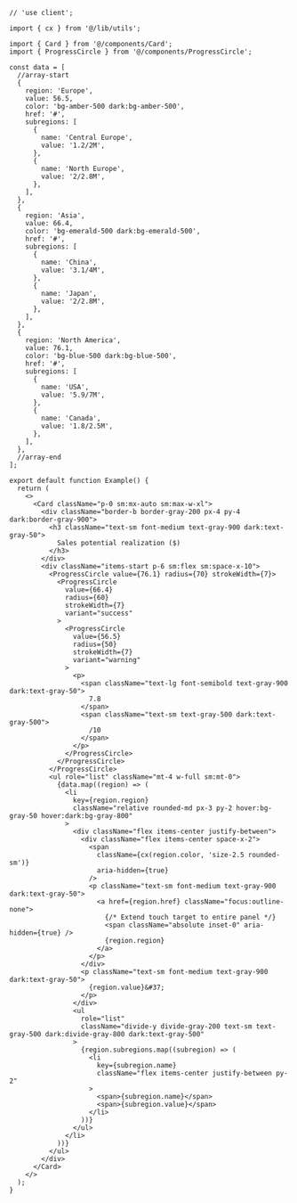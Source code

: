 ````tsx
// 'use client';

import { cx } from '@/lib/utils';

import { Card } from '@/components/Card';
import { ProgressCircle } from '@/components/ProgressCircle';

const data = [
  //array-start
  {
    region: 'Europe',
    value: 56.5,
    color: 'bg-amber-500 dark:bg-amber-500',
    href: '#',
    subregions: [
      {
        name: 'Central Europe',
        value: '1.2/2M',
      },
      {
        name: 'North Europe',
        value: '2/2.8M',
      },
    ],
  },
  {
    region: 'Asia',
    value: 66.4,
    color: 'bg-emerald-500 dark:bg-emerald-500',
    href: '#',
    subregions: [
      {
        name: 'China',
        value: '3.1/4M',
      },
      {
        name: 'Japan',
        value: '2/2.8M',
      },
    ],
  },
  {
    region: 'North America',
    value: 76.1,
    color: 'bg-blue-500 dark:bg-blue-500',
    href: '#',
    subregions: [
      {
        name: 'USA',
        value: '5.9/7M',
      },
      {
        name: 'Canada',
        value: '1.8/2.5M',
      },
    ],
  },
  //array-end
];

export default function Example() {
  return (
    <>
      <Card className="p-0 sm:mx-auto sm:max-w-xl">
        <div className="border-b border-gray-200 px-4 py-4 dark:border-gray-900">
          <h3 className="text-sm font-medium text-gray-900 dark:text-gray-50">
            Sales potential realization ($)
          </h3>
        </div>
        <div className="items-start p-6 sm:flex sm:space-x-10">
          <ProgressCircle value={76.1} radius={70} strokeWidth={7}>
            <ProgressCircle
              value={66.4}
              radius={60}
              strokeWidth={7}
              variant="success"
            >
              <ProgressCircle
                value={56.5}
                radius={50}
                strokeWidth={7}
                variant="warning"
              >
                <p>
                  <span className="text-lg font-semibold text-gray-900 dark:text-gray-50">
                    7.8
                  </span>
                  <span className="text-sm text-gray-500 dark:text-gray-500">
                    /10
                  </span>
                </p>
              </ProgressCircle>
            </ProgressCircle>
          </ProgressCircle>
          <ul role="list" className="mt-4 w-full sm:mt-0">
            {data.map((region) => (
              <li
                key={region.region}
                className="relative rounded-md px-3 py-2 hover:bg-gray-50 hover:dark:bg-gray-800"
              >
                <div className="flex items-center justify-between">
                  <div className="flex items-center space-x-2">
                    <span
                      className={cx(region.color, 'size-2.5 rounded-sm')}
                      aria-hidden={true}
                    />
                    <p className="text-sm font-medium text-gray-900 dark:text-gray-50">
                      <a href={region.href} className="focus:outline-none">
                        {/* Extend touch target to entire panel */}
                        <span className="absolute inset-0" aria-hidden={true} />
                        {region.region}
                      </a>
                    </p>
                  </div>
                  <p className="text-sm font-medium text-gray-900 dark:text-gray-50">
                    {region.value}&#37;
                  </p>
                </div>
                <ul
                  role="list"
                  className="divide-y divide-gray-200 text-sm text-gray-500 dark:divide-gray-800 dark:text-gray-500"
                >
                  {region.subregions.map((subregion) => (
                    <li
                      key={subregion.name}
                      className="flex items-center justify-between py-2"
                    >
                      <span>{subregion.name}</span>
                      <span>{subregion.value}</span>
                    </li>
                  ))}
                </ul>
              </li>
            ))}
          </ul>
        </div>
      </Card>
    </>
  );
}

````